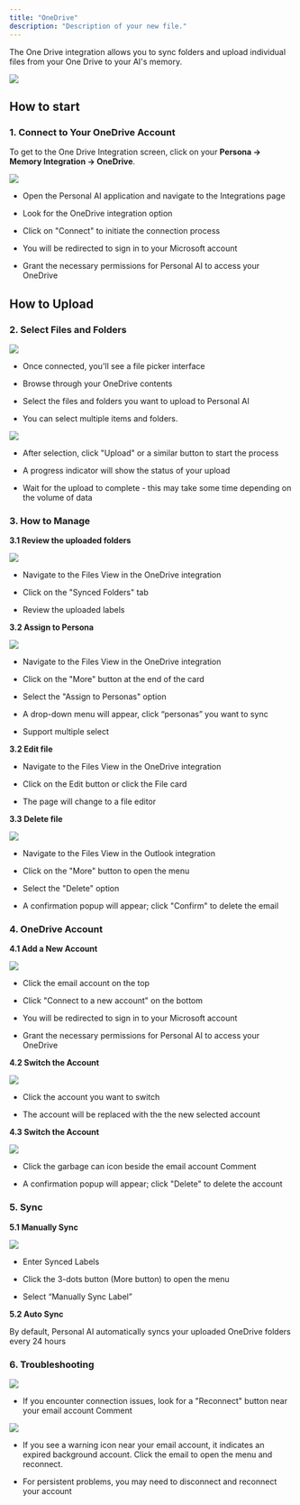 ```yaml
---
title: "OneDrive"
description: "Description of your new file."
---
```


The One Drive integration allows you to sync folders and upload individual files from your One Drive to your AI's memory.

![](image.png)

## How to start

### 1. Connect to Your OneDrive Account

To get to the One Drive Integration screen, click on your **Persona -> Memory Integration -> OneDrive**.

![](image.png)

* Open the Personal AI application and navigate to the Integrations page

* Look for the OneDrive integration option

* Click on "Connect" to initiate the connection process

* You will be redirected to sign in to your Microsoft account

* Grant the necessary permissions for Personal AI to access your OneDrive

## How to Upload

### 2. Select Files and Folders

![](image.png)

* Once connected, you'll see a file picker interface

* Browse through your OneDrive contents

* Select the files and folders you want to upload to Personal AI

* You can select multiple items and folders.

![](image.png)

* After selection, click "Upload" or a similar button to start the process

* A progress indicator will show the status of your upload

* Wait for the upload to complete - this may take some time depending on the volume of data

### 3. How to Manage

**3.1 Review the uploaded folders**

![](image.png)

* Navigate to the Files View in the OneDrive integration⁠⁠

* Click on the "Synced Folders" tab

* Review the uploaded labels



**3.2 Assign to Persona**

![](image.png)

* Navigate to the Files View in the OneDrive integration⁠⁠

* Click on the "More" button at the end of the card

* Select the "Assign to Personas" option⁠⁠

* A drop-down menu will appear, click “personas” you want to sync

* Support multiple select

**3.2 Edit file**

* Navigate to the Files View in the OneDrive integration⁠⁠

* Click on the Edit button or click the File card

* The page will change to a file editor

**3.3 Delete file**

![](image.png)

* Navigate to the Files View in the Outlook integration⁠⁠

* Click on the "More" button to open the menu⁠⁠

* Select the "Delete" option⁠⁠

* A confirmation popup will appear; click "Confirm" to delete the email⁠



### 4. OneDrive Account

**4.1 Add a New Account**

![](image.png)

* Click the email account on the top

* Click "Connect to a new account" on the bottom

* You will be redirected to sign in to your Microsoft account

* Grant the necessary permissions for Personal AI to access your OneDrive

**4.2 Switch the Account**

![](image.png)

* Click the account you want to switch

* The account will be replaced with the the new selected account

**4.3 Switch the Account**

![](image.png)

* Click the garbage can icon beside the email account
  Comment

* A confirmation popup will appear; click "Delete" to delete the account

### 5. Sync

**5.1 Manually Sync**

![](image.png)

* Enter Synced Labels

* Click the 3-dots button (More button) to open the menu

* Select “Manually Sync Label”

**5.2 Auto Sync**

By default, Personal AI automatically syncs your uploaded OneDrive folders every 24 hours

### 6. Troubleshooting[](#id-6.-troubleshooting)

![](image.png)

* If you encounter connection issues, look for a "Reconnect" button near your email account
  Comment

![](image.png)

* If you see a warning icon near your email account, it indicates an expired background account. Click the email to open the menu and reconnect.

* For persistent problems, you may need to disconnect and reconnect your account